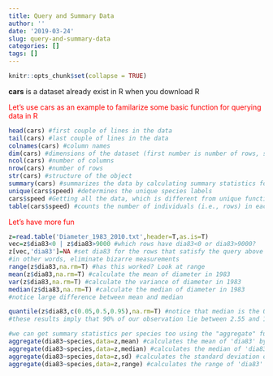 ```yaml
---
title: Query and Summary Data
author: ''
date: '2019-03-24'
slug: query-and-summary-data
categories: []
tags: []
---
```

```r
knitr::opts_chunk$set(collapse = TRUE)
```

**cars** is a dataset already exist in R when you download R

<font color="red">Let's use cars as an example to familarize some basic function for querying data in R</font>
```r
head(cars) #first couple of lines in the data
tail(cars) #last couple of lines in the data
colnames(cars) #column names
dim(cars) #dimensions of the dataset (first number is number of rows, second number is number of columns)
ncol(cars) #number of columns
nrow(cars) #number of rows
str(cars) #structure of the object
summary(cars) #summarizes the data by calculating summary statistics for each variable
unique(cars$speed) #determines the unique species labels
cars$speed #Getting all the data, which is different from unique function
table(cars$speed) #counts the number of individuals (i.e., rows) in each speed
```

<font color="red">Let's have more fun</font>
```r
z=read.table('Diameter_1983_2010.txt',header=T,as.is=T)
vec=z$dia83<0 | z$dia83>9000 #which rows have dia83<0 or dia83>9000?
z[vec,'dia83']=NA #set dia83 for the rows that satisfy the query above to missing data (i.e., NA)
#in other words, eliminate bizarre measurements
range(z$dia83,na.rm=T) #has this worked? Look at range
mean(z$dia83,na.rm=T) #calculate the mean of diameter in 1983 
var(z$dia83,na.rm=T) #calculate the variance of diameter in 1983
median(z$dia83,na.rm=T) #calculate the median of diameter in 1983
#notice large difference between mean and median

quantile(z$dia83,c(0.05,0.5,0.95),na.rm=T) #notice that median is the 0.5 quantile
#these results imply that 90% of our observation lie between 2.55 and 1170.00

#we can get summary statistics per species too using the "aggregate" function
aggregate(dia83~species,data=z,mean) #calculates the mean of 'dia83' by species
aggregate(dia83~species,data=z,median) #calculates the median of 'dia83' by species
aggregate(dia83~species,data=z,sd) #calculates the standard deviation of 'dia83' by species
aggregate(dia83~species,data=z,range) #calculates the range of 'dia83' by species
```
